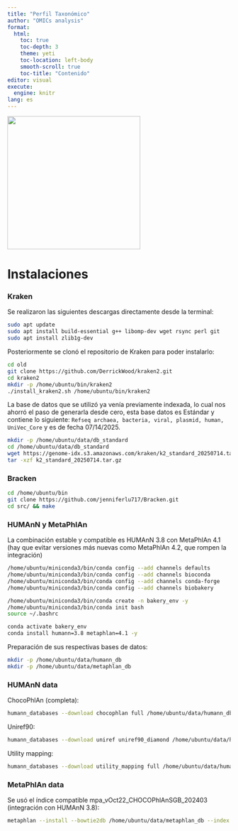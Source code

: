 ```yaml
---
title: "Perfil Taxonómico"
author: "OMICs analysis"
format: 
  html:
    toc: true
    toc-depth: 3
    theme: yeti
    toc-location: left-body
    smooth-scroll: true
    toc-title: "Contenido"
editor: visual
execute:
  engine: knitr
lang: es
---
```


![](images/logo_OAN_for_white.png){fig-align="center" width="300"}

# Instalaciones

### Kraken

Se realizaron las siguientes descargas directamente desde la terminal:

```bash
sudo apt update
sudo apt install build-essential g++ libomp-dev wget rsync perl git
sudo apt install zlib1g-dev
```

Posteriormente se clonó el repositorio de Kraken para poder instalarlo:

```bash
cd old 
git clone https://github.com/DerrickWood/kraken2.git
cd kraken2
mkdir -p /home/ubuntu/bin/kraken2
./install_kraken2.sh /home/ubuntu/bin/kraken2
```

La base de datos que se utilizó ya venía previamente indexada, lo cual nos ahorró el paso de generarla desde cero, esta base datos es Estándar y contiene lo siguiente: `Refseq archaea, bacteria, viral, plasmid, human, UniVec_Core` y es de fecha 07/14/2025.

```bash
mkdir -p /home/ubuntu/data/db_standard
cd /home/ubuntu/data/db_standard 
wget https://genome-idx.s3.amazonaws.com/kraken/k2_standard_20250714.tar.gz
tar -xzf k2_standard_20250714.tar.gz
```

### Bracken

```bash
cd /home/ubuntu/bin
git clone https://github.com/jenniferlu717/Bracken.git
cd src/ && make
```

### HUMAnN y MetaPhlAn

La combinación estable y compatible es HUMAnN 3.8 con MetaPhlAn 4.1 (hay que evitar versiones más nuevas como MetaPhlAn 4.2, que rompen la integración)

```bash
/home/ubuntu/miniconda3/bin/conda config --add channels defaults
/home/ubuntu/miniconda3/bin/conda config --add channels bioconda
/home/ubuntu/miniconda3/bin/conda config --add channels conda-forge
/home/ubuntu/miniconda3/bin/conda config --add channels biobakery
```

```bash
/home/ubuntu/miniconda3/bin/conda create -n bakery_env -y
/home/ubuntu/miniconda3/bin/conda init bash
source ~/.bashrc
```

```bash
conda activate bakery_env
conda install humann=3.8 metaphlan=4.1 -y

```

Preparación de sus respectivas bases de datos:

```bash
mkdir -p /home/ubuntu/data/humann_db    
mkdir -p /home/ubuntu/data/metaphlan_db 
```

### HUMAnN data

ChocoPhlAn (completa):

```bash
humann_databases --download chocophlan full /home/ubuntu/data/humann_db --update-config yes 
```

Uniref90:

```bash
humann_databases --download uniref uniref90_diamond /home/ubuntu/data/humann_db --update-config yes
```

Utility mapping:

```bash
humann_databases --download utility_mapping full /home/ubuntu/data/humann_db --update-config yes
```

### MetaPhlAn data

Se usó el índice compatible mpa_vOct22_CHOCOPhlAnSGB_202403 (integración con HUMAnN 3.8):

```bash
metaphlan --install --bowtie2db /home/ubuntu/data/metaphlan_db --index mpa_vOct22_CHOCOPhlAnSGB_202403
```

